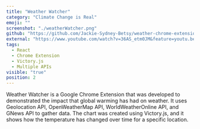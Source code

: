 ```yaml
---
title: "Weather Watcher"
category: "Climate Change is Real"
emoji: ""
screenshot: "./weatherWatcher.png"
github: "https://github.com/Jackie-Sydney-Betsy/weather-chrome-extension"
external: "https://www.youtube.com/watch?v=36AS_etm0JM&feature=youtu.be"
tags:
  - React
  - Chrome Extension
  - Victory.js
  - Multiple APIs
visible: "true"
position: 2
---
```


Weather Watcher is a Google Chrome Extension that was developed to demonstrated the impact that global warming has had on weather. It uses Geolocation API, OpenWeatherMap API, WorldWeatherOnline API, and GNews API to gather data. The chart was created using Victory.js, and it shows how the temperature has changed over time for a specific location.
